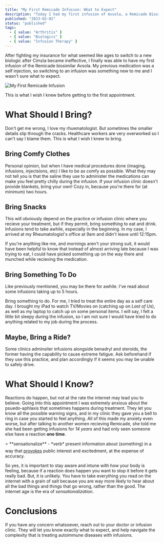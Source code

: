 ```yaml
---
title: "My First Remicade Infusion: What to Expect"
description: "Today I had my first infusion of Avsola, a Remicade Biosimilar."
published: "2023-02-02"
status: "published"
tags:
  - { value: "Arthritis" }
  - { value: "Biologics" }
  - { value: "Infusion Therapy" }
---
```


After fighting my insurance for what seemed like ages to switch to a new biologic after Cimzia became ineffective, I finally was able to have my first infusion of the Remicade biosimilar Avsola.  My previous medication was a self injection, so switching to an infusion was something new to me and I wasn't sure what to expect. 

![My First Remicade Infusion](https://res.cloudinary.com/emmacampbell/image/upload/c_scale,w_300/first_remicade_infusion.jpg)

This is what I wish I knew before getting to the first appointment.

# What Should I Bring?

Don't get me wrong, I love my rhuematologist. But sometimes the smaller details slip through the cracks. Healthcare workers are very overworked so I can't say I blame them. This is what I wish I knew to bring.

## Bring Comfy Clothes

Personal opinion, but when I have medical procedures done (imaging, infusions, injectsions, etc) I like to be as comfy as possible. What they may not tell you is that the saline they use to administer the medications can make you feel pretty chilly during the infusion. If your infusion clinic doesn't provide blankets, bring your own! Cozy in, because you're there for (at minimum) two hours.

## Bring Snacks

This will obviously depend on the practice or infusion clinic where you recieve your treatment, but if they permit, bring something to eat and drink. Infusions tend to take awhile, especially in the beginning. In my case, I arrived at my Rheumatologist's office at 9am and didn't leave until 12:15pm.  

If you're anything like me, and mornings aren't your strong suit, it would have been helpful to know that instead of almost arriving late because I was trying to eat, I could have picked something up on the way there and munched while recieving the medication.

## Bring Something To Do

Like previously mentioned, you may be there for awhile. I've read about some infusions taking up to 5 hours.  

Bring something to do. For me, I tried to treat the entire day as a self care day. I brought my iPad to watch TV/Movies on (catching up on *Last of Us*), as well as my laptop to catch up on some personal items. I will say, I felt a little bit sleepy during the infusion, so I am not sure I would have tried to do anything related to my job during the process.

## Maybe, Bring a Ride?

Some clinics adminsiter infusions alongside benadryl and steroids, the former having the capability to cause extreme fatigue. Ask beforehand if they use this practice, and plan accordingly if it seems you may be unable to safely drive.

# What Should I Know?

Reactions do happen, but not at the rate the internet may lead you to believe. Going into this appointment I was extremely anxious about the psuedo-aphlaxis that sometimes happens during treatment. They let you know all the possible warning signs, and in my clinic they gave you a bell to ring in case you started to feel anything. All of this made my anxiety even worse, but after talking to another women recieving Remicade, she told me she had been getting infusions for *14 years* and had only seen someone else have a reaction **one time**.

<Aside>
⭐️ **sensationalize** - *verb* present information about (something) in a way that <u>provokes</u> public interest and excitedment, at the expense of accuracy.
</Aside>

So yes, it is important to stay aware and intune with how your body is feeling, because if a reaction does happen you want to stop it before it gets really bad. But, it is unlikely. You have to take everything you read on the internet with a grain of salt because you are way more likely to hear about all the bad things and things that go wrong, rather than the good. The internet age is the era of *sensationalization*.

# Conclusions

If you have any concern whatsoever, reach out to your doctor or infusion clinic. They will let you know exactly what to expect, and help navigate the complexity that is treating autoimmune diseases with infusions.